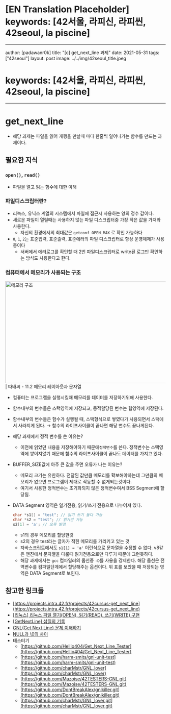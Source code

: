 # [EN Translation Placeholder] keywords: [42서울, 라피신, 라피씬, 42seoul, la piscine]

---
author: [padawanr0k]
title: "[c] get_next_line 과제"
date: 2021-05-31
tags: ["42seoul"]
layout: post
image: ../../img/42seoul_title.jpeg
# keywords: [42서울, 라피신, 라피씬, 42seoul, la piscine]
---


# get_next_line
- 해당 과제는 파일을 읽어 개행을 만날때 마다 한줄씩 일어나가는 함수를 만드는 과제이다.

## 필요한 지식

### `open()`, `read()`
- 파일을 열고 읽는 함수에 대한 이해

### 파일디스크립터란?
- 리눅스, 유닉스 계열의 시스템에서 파일에 접근시 사용하는 양의 정수 값이다.
- 새로운 파일이 열릴때는 사용하지 않는 파일 디스크립터중 가장 작은 값을 가져와 사용한다.
	- 자신의 환경에서의 최대값은 `getconf OPEN_MAX` 로 확인 가능하다
- `0`, `1`, `2`는 표준입력, 표준출력, 표준에러의 파일 디스크립터로 항상 운영체제가 사용중이다
	- 서버에서 에러로그를 확인할 때 2번 파일디스크립터로 write된 로그만 확인하는 방식도 사용한다고 한다.

### 컴퓨터에서 메모리가 사용되는 구조

<Image width="640" height="320" src="/img/memory_structure.png" alt="메모리 구조" />
| 따배씨 - 11.2 메모리 레이아웃과 문자열

- 컴퓨터는 프로그램을 실행시킬때 메모리를 데이터를 저장하기위해 사용한다.
- 함수내부의 변수들은 스택영역에 저장되고, 동적할당된 변수는 힙영역에 저장된다.
- 함수내부의 변수들은 함수가 실행될 때, 스택형식으로 쌓였다가 사용되면서 스택에서 사라지게 된다. → 함수의 라이프사이클이 끝나면 해당 변수도 끝나게된다.
- 해당 과제에서 정적 변수를 쓴 이유는?
    - 이전에 읽었던 내용을 저장해야하기 때문에`정적변수`를 쓴다. 정적변수는 스택영역에 쌓이지않기 때문에 함수의 라이프사이클이 끝나도 데이터를 가지고 있다.
- BUFFER_SIZE값에 아주 큰 값을 주면 오류가 나는 이유는?
    - 메모리 크기는 유한하다. 전달된 값만큼 메모리를 확보해야하는데 그만큼의 메모리가 없으면 프로그램이 제대로 작동할 수 없게되는것이다.
    - 여기서 사용한 정적변수는 초기화되지 않은 정적변수여서 BSS Segment에 할당됨.
- DATA Segment 영역은 일기전용, 읽기/쓰기 전용으로 나누어져 있다.

    ```c
    char *s1[] = "test"; // 읽기 쓰기 둘다 가능
    char *s2 = "test"; // 읽기만 가능
    s2[1] = 'a'; // 오류 발갱
    ```

    - s1의 경우 메모리를 할당한것
    - s2의 경우 test라는 글자가 적힌 메모리를 가리키고 있는 것
    - 자바스크립트에서도  `s1[1] = 'a'` 이런식으로 문자열을 수정할 수 없다. v8같은 엔진에서 문자열을 다룰때 읽기전용으로만 다루기 때문에 그런듯하다.
	- 해당 과제에서는 `gcc` 컴파일러의 옵션중 `-D`를 사용을 강제한다. 해당 옵션은 전역변수를 컴파일단계에서 할당해주는 옵션이다. 위 표를 보았을 때 저장되는 영역은 DATA Segment로 보인다.


## 참고한 링크들
- [https://projects.intra.42.fr/projects/42cursus-get_next_line](https://projects.intra.42.fr/projects/42cursus-get_next_line)
- [[리눅스] 리눅스 파일 열기(OPEN), 읽기(READ), 쓰기(WRITE) 구현](https://reakwon.tistory.com/39)
- [[GetNextLine] 삽질의 기록](https://velog.io/@hidaehyunlee/GetNextLine-%EC%82%BD%EC%A7%88%EC%9D%98-%EA%B8%B0%EB%A1%9D)
- [GNL(Get Next Line) 문제 이해하기](https://epicarts.tistory.com/154)
- [NULL과 \0의 차이](https://linuxism.ustd.ip.or.kr/95)
- 테스터기
    - [https://github.com/Hellio404/Get_Next_Line_Tester](https://github.com/Hellio404/Get_Next_Line_Tester)
    - [https://github.com/harm-smits/gnl-unit-test](https://github.com/harm-smits/gnl-unit-test)
    - [https://github.com/charMstr/GNL_lover](https://github.com/charMstr/GNL_lover)
    - [https://github.com/Mazoise/42TESTERS-GNL.git](https://github.com/Mazoise/42TESTERS-GNL.git)
    - [https://github.com/DontBreakAlex/gnlkiller.git](https://github.com/DontBreakAlex/gnlkiller.git)
    - [https://github.com/charMstr/GNL_lover.git](https://github.com/charMstr/GNL_lover.git)

